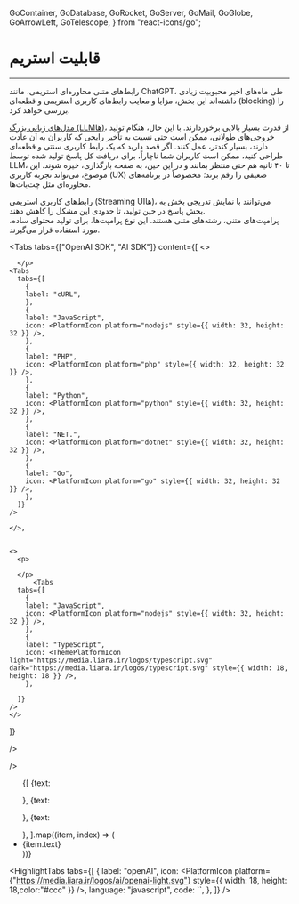   GoContainer,
  GoDatabase,
  GoRocket,
  GoServer,
  GoMail,
  GoGlobe,
  GoArrowLeft,
  GoTelescope,
} from "react-icons/go";


<Layout>
<Head>
<title>مستندات استریم - لیارا</title>
<meta property="og:title" content="مستندات خدمات رایانش ابری لیارا" />
<meta property="og:description" content="مستندات مربوط به آشنایی با قابلیت استریم در سرویس هوش مصنوعی لیارا"  />
<meta property="og:image" content="https://media.liara.ir/logos/liara-poster.jpg" />
</Head>


# قابلیت استریم
<hr className="mb-2" />

رابط‌های متنی محاوره‌ای استریمی، مانند ChatGPT، طی ماه‌های اخیر محبوبیت زیادی داشته‌اند
این بخش، مزایا و معایب رابط‌های کاربری استریمی و قطعه‌ای (blocking) را بررسی خواهد کرد. 
<div className="h-2" />

<a href="/ai/foundations/overview/#large-language-models" className="text-[#2196f3]">مدل‌های زبانی بزرگ (LLMها)</a>،  از قدرت بسیار بالایی برخوردارند. با این حال، هنگام تولید خروجی‌های طولانی، ممکن است 
حتی نسبت به تاخیر رایجی که کاربران به آن عادت دارند، بسیار کندتر، عمل کنند. 
اگر قصد دارید که یک رابط کاربری سنتی و قطعه‌ای طراحی کنید، ممکن است 
کاربران شما ناچاراً، برای دریافت کل پاسخ تولید شده توسط LLM، تا ۴۰ ثانیه هم حتی منتظر بمانند و در این حین، 
به صفحه بارگذاری، خیره شوند. این موضوع، می‌تواند تجربه کاربری (UX) ضعیفی را رقم بزند؛ مخصوصاً در برنامه‌های محاوره‌ای مثل چت‌بات‌ها. 
<div className="h-2" />
رابط‌های کاربری استریمی (Streaming UIها)، می‌توانند با نمایش تدریجی بخش به بخش پاسخ در حین تولید، تا حدودی این مشکل را کاهش دهند.


<Section id='text-prompt' title='پرامپت متنی (Text Prompt)' />
پرامپت‌های متنی، رشته‌های متنی هستند. این نوع پرامپت‌ها، برای تولید محتوای ساده، مورد استفاده قرار می‌گیرند.


<Tabs 
  tabs={["OpenAI SDK", "AI SDK"]} 
  content={[
    <>
      <p>
      
      </p>
    <Tabs
      tabs={[
        {
        label: "cURL",
        },
        {
        label: "JavaScript",
        icon: <PlatformIcon platform="nodejs" style={{ width: 32, height: 32 }} />,
        },
        {
        label: "PHP",
        icon: <PlatformIcon platform="php" style={{ width: 32, height: 32 }} />,
        },
        {
        label: "Python",
        icon: <PlatformIcon platform="python" style={{ width: 32, height: 32 }} />,
        },
        {
        label: "NET.",
        icon: <PlatformIcon platform="dotnet" style={{ width: 32, height: 32 }} />,
        },
        {
        label: "Go",
        icon: <PlatformIcon platform="go" style={{ width: 32, height: 32 }} />,
        },
      ]}
    />

    </>,


    <>
      <p>
      
      </p>
          <Tabs
      tabs={[
        {
        label: "JavaScript",
        icon: <PlatformIcon platform="nodejs" style={{ width: 32, height: 32 }} />,
        },
        {
        label: "TypeScript",
        icon: <ThemePlatformIcon light="https://media.liara.ir/logos/typescript.svg" dark="https://media.liara.ir/logos/typescript.svg" style={{ width: 18, height: 18 }} />,
        },

      ]}
    />
    </>

  ]}

/>

/>







<Section id='' title='' />


<div className="h-2" />
<ul className="pr-4">
  {[
    {text: <p></p>},
    {text: <p></p>},
    {text: <p></p>},
  ].map((item, index) => (
    <li
      key={index}
      style={{
        textDecorationColor: "#9ca3af",
        listStyle:"disc"
      }}
    >
     {item.text}
    </li>
  ))}
</ul>

<div className="h-2" />

<HighlightTabs
  tabs={[
    {
      label: "openAI",
      icon: <PlatformIcon platform={"https://media.liara.ir/logos/ai/openai-light.svg"} style={{ width: 18, height: 18,color:"#ccc" }} />,
      language: "javascript",
      code: ``,
    },
  ]}
/>

</Layout>